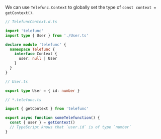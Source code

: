 We can use `Telefunc.Context` to globally set the type of `const context = getContext()`.

```ts
// TelefuncContext.d.ts

import 'telefunc'
import type { User } from './User.ts'

declare module 'telefunc' {
  namespace Telefunc {
    interface Context {
      user: null | User
    }
  }
}
```
```ts
// User.ts

export type User = { id: number }
```
```ts
// *.telefunc.ts

import { getContext } from 'telefunc'

export async function someTelefunction() {
  const { user } = getContext()
  // TypeScript knows that `user.id` is of type `number`
}
```
